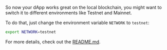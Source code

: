 So now your dApp works great on the local blockchain, you might want to switch it to different environments like Testnet and Mainnet.

To do that, just change the environment variable `NETWORK` to `testnet`:

```sh
export NETWORK=testnet
```

For more details, check out the <a href={props.readmeLink}>README.md</a>.
